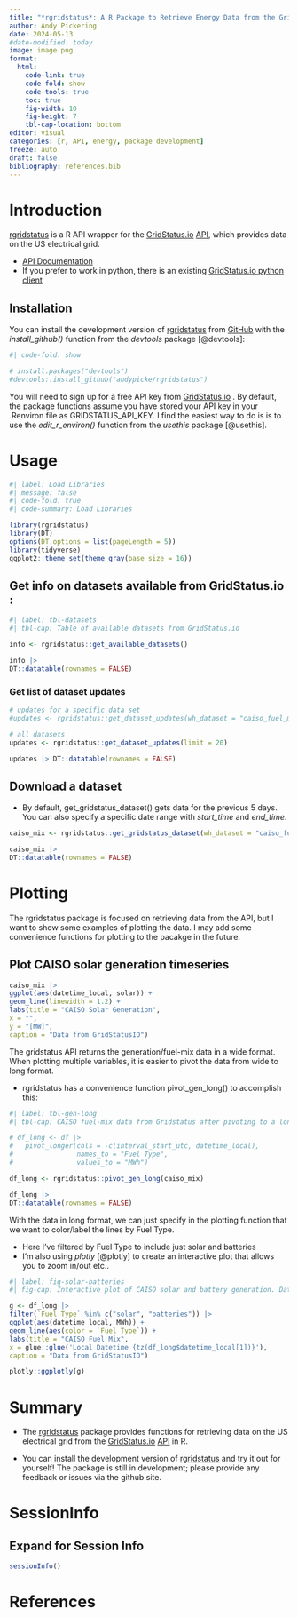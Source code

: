 ```yaml
---
title: "*rgridstatus*: A R Package to Retrieve Energy Data from the GridStatus API"
author: Andy Pickering
date: 2024-05-13
#date-modified: today
image: image.png
format: 
  html:
    code-link: true
    code-fold: show
    code-tools: true
    toc: true
    fig-width: 10
    fig-height: 7
    tbl-cap-location: bottom
editor: visual
categories: [r, API, energy, package development]
freeze: auto
draft: false
bibliography: references.bib
---
```


# Introduction

[rgridstatus](https://github.com/andypicke/rgridstatus) is a R API wrapper for the [GridStatus.io](https://www.gridstatus.io/home) [API](https://www.gridstatus.io/api), which provides data on the US electrical grid.

- [API Documentation](https://api.gridstatus.io/docs)
- If you prefer to work in python, there is an existing [GridStatus.io python client](https://github.com/gridstatus/gridstatusio)

## Installation

You can install the development version of [rgridstatus](https://github.com/andypicke/rgridstatus) from [GitHub](https://github.com/) with the *install_github()* function from the *devtools* package [@devtools]:

```r
#| code-fold: show

# install.packages("devtools")
#devtools::install_github("andypicke/rgridstatus")
```

::: callout-note
You will need to sign up for a free API key from [GridStatus.io](https://www.gridstatus.io/api) . By default, the package functions assume you have stored your API key in your .Renviron file as GRIDSTATUS_API_KEY. I find the easiest way to do is is to use the *edit_r_environ()* function from the *usethis* package [@usethis].
:::

# Usage

```r
#| label: Load Libraries
#| message: false
#| code-fold: true
#| code-summary: Load Libraries

library(rgridstatus)
library(DT)
options(DT.options = list(pageLength = 5))
library(tidyverse)
ggplot2::theme_set(theme_gray(base_size = 16))

```

## Get info on datasets available from GridStatus.io :

```r
#| label: tbl-datasets
#| tbl-cap: Table of available datasets from GridStatus.io

info <- rgridstatus::get_available_datasets()

info |>
DT::datatable(rownames = FALSE)

```

### Get list of dataset updates

```r

# updates for a specific data set
#updates <- rgridstatus::get_dataset_updates(wh_dataset = "caiso_fuel_mix", limit = 20)

# all datasets
updates <- rgridstatus::get_dataset_updates(limit = 20)

updates |> DT::datatable(rownames = FALSE)

```

## Download a dataset

-   By default, get_gridstatus_dataset() gets data for the previous 5 days. You can also specify a specific date range with *start_time* and *end_time*.

```r

caiso_mix <- rgridstatus::get_gridstatus_dataset(wh_dataset = "caiso_fuel_mix")

caiso_mix |> 
DT::datatable(rownames = FALSE)

```

# Plotting

The rgridstatus package is focused on retrieving data from the API, but I want to show some examples of plotting the data. I may add some convenience functions for plotting to the pacakge in the future.

## Plot CAISO solar generation timeseries

```r

caiso_mix |> 
ggplot(aes(datetime_local, solar)) +
geom_line(linewidth = 1.2) +
labs(title = "CAISO Solar Generation",
x = "",
y = "[MW]",
caption = "Data from GridStatusIO")


```

The gridstatus API returns the generation/fuel-mix data in a wide format. When plotting multiple variables, it is easier to pivot the data from wide to long format.

-   rgridstatus has a convenience function pivot_gen_long() to accomplish this:

```r
#| label: tbl-gen-long
#| tbl-cap: CAISO fuel-mix data from Gridstatus after pivoting to a long format.

# df_long <- df |>
#   pivot_longer(cols = -c(interval_start_utc, datetime_local), 
#                names_to = "Fuel Type", 
#                values_to = "MWh")

df_long <- rgridstatus::pivot_gen_long(caiso_mix)

df_long |>
DT::datatable(rownames = FALSE)
```

With the data in long format, we can just specify in the plotting function that we want to color/label the lines by Fuel Type.

-   Here I've filtered by Fuel Type to include just solar and batteries
-   I'm also using *plotly* [@plotly] to create an interactive plot that allows you to zoom in/out etc..

```r
#| label: fig-solar-batteries
#| fig-cap: Interactive plot of CAISO solar and battery generation. Data from GridStatus.io

g <- df_long |>
filter(`Fuel Type` %in% c("solar", "batteries")) |>
ggplot(aes(datetime_local, MWh)) +
geom_line(aes(color = `Fuel Type`)) +
labs(title = "CAISO Fuel Mix",
x = glue::glue('Local Datetime {tz(df_long$datetime_local[1])}'),
caption = "Data from GridStatusIO") 

plotly::ggplotly(g)

```

# Summary

-   The [rgridstatus](https://github.com/andypicke/rgridstatus) package provides functions for retrieving data on the US electrical grid from the [GridStatus.io](https://www.gridstatus.io/home) [API](https://www.gridstatus.io/api) in R.

-   You can install the development version of [rgridstatus](https://github.com/andypicke/rgridstatus) and try it out for yourself! The package is still in development; please provide any feedback or issues via the github site. 

# SessionInfo

::: {.callout-tip collapse="true"}
## Expand for Session Info

```r

sessionInfo()
```
:::

# References

